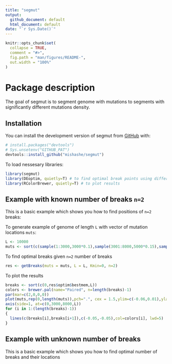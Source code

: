 ```yaml
---
title: "segmut"
output: 
  github_document: default
  html_document: default
date: "`r Sys.Date()`"
---
```


<!-- README.md is generated from README.Rmd. Please edit that file -->

```r
knitr::opts_chunk$set(
  collapse = TRUE,
  comment = "#>",
  fig.path = "man/figures/README-",
  out.width = "100%"
)
```

# Package description

<!-- badges: start -->

<!-- badges: end -->

The goal of segmut is to segment genome with mutations to segments with significantly different mutations density.

## Installation

You can install the development version of segmut from [GitHub](https://github.com/) with:

``` r
# install.packages("devtools")
# Sys.unsetenv("GITHUB_PAT")
devtools::install_github("mishashe/segmut")
```

To load nessesary libraries:
```r
library(segmut)
library(DEoptim, quietly=T) # to find optimal break points using differential evolution algorithm
library(RColorBrewer, quietly=T) # to plot results
```

## Example with known number of breaks ```n=2```

This is a basic example which shows you how to find positions of ```n=2``` breaks:

To generate example of genome of length ```L``` with vector of mutation locations ```muts```:
```r
L <- 10000
muts <- sort(c(sample(1:3000,3000*0.1),sample(3001:8000,5000*0.15),sample(8001:10000,2000*0.12)))
```
To find optimal breaks given ```n=2``` number of breaks
```r
res <- getBreaks(muts = muts, L = L, Kmin=0, n=2)
```
To plot the results
```r
breaks <- sort(c(0,res$optim$bestmem,L))
colors <- brewer.pal(name="Paired", n=length(breaks)-1)
par(mar=c(2,0,0,0))
plot(muts,rep(0,length(muts)),pch=".", cex = 1.5,ylim=c(-0.06,0.01),ylab="",xlab="", axes=F)
axis(side=1, at=c(0,3000,8000,L))
for (i in 1:(length(breaks)-1))
{
  lines(c(breaks[i],breaks[i+1]),c(-0.05,-0.05),col=colors[i], lwd=5)
}
```

## Example with unknown number of breaks

This is a basic example which shows you how to find optimal number of breaks and their locations

